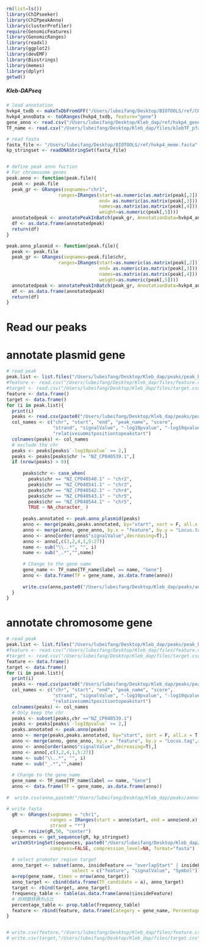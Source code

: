 ```R
rm(list=ls())
library(ChIPseeker)
library(ChIPpeakAnno)
library(clusterProfiler)
require(GenomicFeatures)
library(GenomicRanges)
library(readxl)
library(ggplot2)
library(devEMF)
library(Biostrings)
library(memes)
library(dplyr)
getwd()
```




##### Kleb-DAPseq #####
```r
# load annotation
hvkp4_txdb <- makeTxDbFromGFF("/Users/lubeifang/Desktop/BIOTOOLS/ref/CHIPPEAKANNO/hvkp4.gff")
hvkp4_annoData <- toGRanges(hvkp4_txdb, feature="gene")
gene_anno <- read.csv("/Users/lubeifang/Desktop/Kleb_dap/ref/hvkp4_geneanno0531.csv")
TF_name <- read.csv("/Users/lubeifang/Desktop/Kleb_dap/files/klebTF_pfam.csv")

# read fasta
fasta_file <- "/Users/lubeifang/Desktop/BIOTOOLS/ref/hvkp4_meme.fasta"
kp_stringset <- readDNAStringSet(fasta_file)


# define peak anno fuction
# For chromosome genes
peak.anno <- function(peak.file){
  peak <- peak.file
  peak_gr <- GRanges(seqnames="chr1",
                   ranges=IRanges(start=as.numeric(as.matrix(peak[,2])),
                                  end= as.numeric(as.matrix(peak[,3])),
                                  names=as.matrix(as.matrix(peak[,4])),
                                  weight=as.numeric(peak[,5])))
  annotatedpeak <- annotatePeakInBatch(peak_gr, AnnotationData=hvkp4_annoData)
  df <- as.data.frame(annotatedpeak)
  return(df)
}

peak.anno_plasmid <- function(peak.file){
  peak <- peak.file
  peak_gr <- GRanges(seqnames=peak.file$chr,
                   ranges=IRanges(start=as.numeric(as.matrix(peak[,2])),
                                  end= as.numeric(as.matrix(peak[,3])),
                                  names=as.matrix(as.matrix(peak[,4])),
                                  weight=as.numeric(peak[,5])))
  annotatedpeak <- annotatePeakInBatch(peak_gr, AnnotationData=hvkp4_annoData)
  df <- as.data.frame(annotatedpeak)
  return(df)
}

```



# Read our peaks
# annotate plasmid gene
```R
# read peak
peak.list <- list.files("/Users/lubeifang/Desktop/Kleb_dap/peaks/peak_bed/")
#feature <- read.csv("/Users/lubeifang/Desktop/Kleb_dap/files/feature.csv")
#target <- read.csv("/Users/lubeifang/Desktop/Kleb_dap/files/target.csv")
feature <- data.frame()
target <- data.frame()
for (i in peak.list){
  print(i)
  peaks <- read.csv(paste0("/Users/lubeifang/Desktop/Kleb_dap/peaks/peak_bed/",i),sep = "\t", header = F)
  col_names <- c("chr", "start", "end", "peak_name", "score",
                 "strand", "signalValue", "-log10pvalue", "-log10qvalue", 
                 "relativesummitpositiontopeakstart")
  colnames(peaks) <- col_names
  # exclude the chr
  peaks <- peaks[peaks$`-log10pvalue` >= 2,]
  peaks <- peaks[peaks$chr != "NZ_CP040539.1",]
  if (nrow(peaks) > 0){
    
      peaks$chr <- case_when(
        peaks$chr == "NZ_CP040540.1" ~ "chr2",
        peaks$chr == "NZ_CP040541.1" ~ "chr3",
        peaks$chr == "NZ_CP040542.1" ~ "chr4",
        peaks$chr == "NZ_CP040543.1" ~ "chr5",
        peaks$chr == "NZ_CP040544.1" ~ "chr5",
        TRUE ~ NA_character_ )
      
      peaks.annotated <- peak.anno_plasmid(peaks)
      anno <- merge(peaks,peaks.annotated, by="start", sort = F, all.x = T)
      anno <- merge(anno, gene_anno, by.x = "feature", by.y = "Locus.tag",all.x=T)
      anno <- anno[order(anno$"signalValue",decreasing=T),]
      anno <- anno[,c(3,2,4,1,5:27)]
      name <- sub("\\..*", "", i)
      name <- sub("_.*","",name)
      
      # Change to the gene name
      gene_name <- TF_name[TF_name$label == name, "Gene"]
      anno <- data.frame(TF = gene_name, as.data.frame(anno))
      
      write.csv(anno,paste0("/Users/lubeifang/Desktop/Kleb_dap/peaks/annotated_peak_plasmid/",gene_name,".csv"),row.names = F)
  }
}
```

# annotate chromosome gene
```R
# read peak
peak.list <- list.files("/Users/lubeifang/Desktop/Kleb_dap/peaks/peak_bed/")
#feature <- read.csv("/Users/lubeifang/Desktop/Kleb_dap/files/feature.csv")
#target <- read.csv("/Users/lubeifang/Desktop/Kleb_dap/files/target.csv")
feature <- data.frame()
target <- data.frame()
for (i in peak.list){
  print(i)
  peaks <- read.csv(paste0("/Users/lubeifang/Desktop/Kleb_dap/peaks/peak_bed/",i),sep = "\t", header = F)
  col_names <- c("chr", "start", "end", "peak_name", "score",
                 "strand", "signalValue", "-log10pvalue", "-log10qvalue", 
                 "relativesummitpositiontopeakstart")
  colnames(peaks) <- col_names
  # Only keep the chr
  peaks <- subset(peaks,chr =="NZ_CP040539.1")
  peaks <- peaks[peaks$`-log10pvalue` >= 2,]
  peaks.annotated <- peak.anno(peaks)
  anno <- merge(peaks,peaks.annotated, by="start", sort = F, all.x = T)
  anno <- merge(anno, gene_anno, by.x = "feature", by.y = "Locus.tag",all.x=T)
  anno <- anno[order(anno$"signalValue",decreasing=T),]
  anno <- anno[,c(3,2,4,1,5:27)]
  name <- sub("\\..*", "", i)
  name <- sub("_.*","",name)
  
  # Change to the gene name
  gene_name <- TF_name[TF_name$label == name, "Gene"]
  anno <- data.frame(TF = gene_name, as.data.frame(anno))
  
#  write.csv(anno,paste0("/Users/lubeifang/Desktop/Kleb_dap/peaks/annotated_peak/",gene_name,".csv"),row.names = F)

# write fasta
  gR <- GRanges(seqnames = "chr1",
                ranges = IRanges(start = anno$start, end = anno$end.x),
                strand = "*")
  gR <- resize(gR,50, "center")
  sequences <- get_sequence(gR, kp_stringset)
  writeXStringSet(sequences, paste0("/Users/lubeifang/Desktop/Kleb_dap/peaks/peak_fasta/",gene_name,".fasta"), append=FALSE,
                compress=FALSE, compression_level=NA, format="fasta")

  # select promoter region target
  anno_target <- subset(anno, insideFeature == "overlapStart" | insideFeature == "upstream", 
                        select = c("feature", "signalValue", "Symbol"))
  a=rep(gene_name, times = nrow(anno_target))
  anno_target <- cbind(data.frame(TF_candidate = a), anno_target)
  target <- rbind(target, anno_target)
  frequency_table <- table(as.data.frame(anno)$insideFeature)
  # 将频数转换为占比
  percentage_table <- prop.table(frequency_table)
  feature <- rbind(feature, data.frame(Category = gene_name, Percentage = percentage_table))
}


# write.csv(feature,"/Users/lubeifang/Desktop/Kleb_dap/files/feature.csv", row.names = FALSE)
# write.csv(target,"/Users/lubeifang/Desktop/Kleb_dap/files/target.csv", row.names = FALSE, quote = F)
```